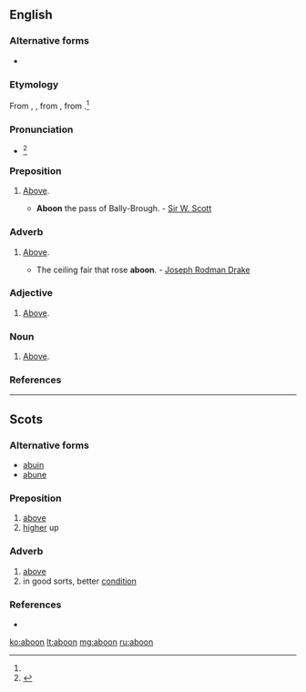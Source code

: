 ==English==

===Alternative forms===
* {{l/en|abune}}

===Etymology===
From {{etyl|enm|en}} {{term|abone|lang=enm}}, {{term|abowne|lang=enm}}, from {{term|abuven|lang=enm}}, from {{etyl|ang|en}} {{m|ang|ābufan||above}}.<ref name=WI3/>

===Pronunciation===
* {{a|US}} {{IPA|/əˈbun/|/əˈbʏn/|lang=en}}<ref name=WI3>{{R:MW3 1976|page=4}}</ref>

===Preposition===
{{en-prep}}

# {{context|Scotland|British|_|dialect|lang=en}} [[above|Above]].
#* '''Aboon''' the pass of Bally-Brough. - [[w:Sir W. Scott|Sir W. Scott]]

===Adverb===
{{en-adv|-}}

# {{context|Scotland|British|_|dialect|lang=en}} [[above|Above]].
#* The ceiling fair that rose '''aboon'''. - [[w:Joseph Rodman Drake|Joseph Rodman Drake]]

===Adjective===
{{en-adj|-}}

# {{context|Scotland|British|_|dialect|lang=en}} [[above|Above]].

===Noun===
{{en-noun|-}}

# {{context|Scotland|British|_|dialect|lang=en}} [[above|Above]].

===References===
<references/>

----

==Scots==

===Alternative forms===
* [[abuin]]
* [[abune]]

===Preposition===
{{sco-prep}}

# [[above]]
# [[higher]] up

===Adverb===
{{sco-adv|-}}

# [[above]]
# in good sorts, better [[condition]]

===References===
* {{R:DSL}}

[[ko:aboon]]
[[lt:aboon]]
[[mg:aboon]]
[[ru:aboon]]